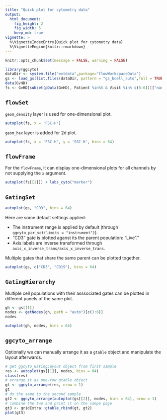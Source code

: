 ```yaml
---
title: "Quick plot for cytometry data"
output:
  html_document:
    fig_height: 2
    fig_width: 5
    keep_md: true
vignette: >    
  %\VignetteIndexEntry{Quick plot for cytometry data}    
  %\VignetteEngine{knitr::rmarkdown}
---
```


```r
knitr::opts_chunk$set(message = FALSE, warning = FALSE)
```

```r
library(ggcyto)
dataDir <- system.file("extdata",package="flowWorkspaceData")
gs <- load_gs(list.files(dataDir, pattern = "gs_bcell_auto",full = TRUE))
data(GvHD)
fs <- GvHD[subset(pData(GvHD), Patient %in%5 & Visit %in% c(5:6))[["name"]]]
```

## `flowSet`
`geom_density` layer is used for one-dimensional plot.
```r
autoplot(fs, x = 'FSC-H')
```

`geom_hex` layer is added for 2d plot.
```r
autoplot(fs, x = 'FSC-H', y = 'SSC-H', bins = 64)
```
## `flowFrame`
For the `flowFrame`, it can display one-dimensional plots for all channels by not supplying the `x` argument.
```r
autoplot(fs[[1]]) + labs_cyto("marker")
```

## `GatingSet` 
```r
autoplot(gs, "CD3", bins = 64)
```

Here are some default settings applied:

* The instrument range is applied by default (through `ggcyto_par_set(limits = "instrument")`).
* "CD3" gate is plotted aganst its the parent population: "Live"."
* Axis labels are inverse transformed through `axis_x_inverse_trans/axis_x_inverse_trans`.


Multiple gates that share the same parent can be plotted together.
```r
autoplot(gs, c("CD3", "CD19"), bins = 64)
```

## `GatingHierarchy`
Multiple cell populations with their asssociated gates can be plotted in different panels of the same plot.
```r
gh <- gs[[1]]
nodes <- getNodes(gh, path = "auto")[c(3:6)]
nodes

autoplot(gh, nodes, bins = 64)
```

## `ggcyto_arrange`
Optionally we can manually arrange it as a `gtable` object and manipulate the layout afterwards.
```r
# get ggcyto_GatingLayout object from first sample
res <- autoplot(gs[[1]], nodes, bins = 64)
class(res)
# arrange it as one-row gtable object 
gt <- ggcyto_arrange(res, nrow = 1)
gt
# do the same to the second sample
gt2 <- ggcyto_arrange(autoplot(gs[[2]], nodes, bins = 64), nrow = 1)
# combine the two and print it on the sampe page
gt3 <- gridExtra::gtable_rbind(gt, gt2)
plot(gt3)
```



